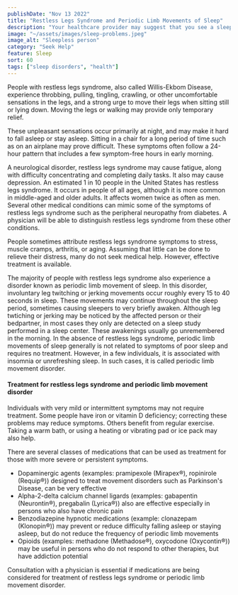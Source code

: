 ```yaml
---
publishDate: "Nov 13 2022"
title: "Restless Legs Syndrome and Periodic Limb Movements of Sleep"
description: "Your healthcare provider may suggest that you see a sleep specialist, and refer you to a sleep center in your area."
image: "~/assets/images/sleep-problems.jpeg"
image_alt: "Sleepless person"
category: "Seek Help"
feature: Sleep
sort: 60
tags: ["sleep disorders", "health"]
---
```


People with restless legs syndrome, also called Willis-Ekbom Disease, experience throbbing, pulling, tingling, crawling, or other uncomfortable sensations in the legs, and a strong urge to move their legs when sitting still or lying down. Moving the legs or walking may provide only temporary relief.

These unpleasant sensations occur primarily at night, and may make it hard to fall asleep or stay asleep. Sitting in a chair for a long period of time such as on an airplane may prove difficult. These symptoms often follow a 24-hour pattern that includes a few symptom-free hours in early morning.

A neurological disorder, restless legs syndrome may cause fatigue, along with difficulty concentrating and completing daily tasks. It also may cause depression. An estimated 1 in 10 people in the United States has restless legs syndrome. It occurs in people of all ages, although it is more common in middle-aged and older adults. It affects women twice as often as men. Several other medical conditions can mimic some of the symptoms of restless legs syndrome such as the peripheral neuropathy from diabetes. A physician will be able to distinguish restless legs syndrome from these other conditions.

People sometimes attribute restless legs syndrome symptoms to stress, muscle cramps, arthritis, or aging. Assuming that little can be done to relieve their distress, many do not seek medical help. However, effective treatment is available.

The majority of people with restless legs syndrome also experience a disorder known as periodic limb movement of sleep. In this disorder, involuntary leg twitching or jerking movements occur roughly every 15 to 40 seconds in sleep. These movements may continue throughout the sleep period, sometimes causing sleepers to very briefly awaken. Although leg twtiching or jerking may be noticed by the affected person or their bedpartner, in most cases they only are detected on a sleep study performed in a sleep center. These awakenings usually go unremembered in the morning. In the absence of restless legs syndrome, periodic limb movements of sleep generally is not related to symptoms of poor sleep and requires no treatment. However, in a few individuals, it is associated with insomnia or unrefreshing sleep. In such cases, it is called periodic limb movement disorder.

#### Treatment for restless legs syndrome and periodic limb movement disorder

Individuals with very mild or intermittent symptoms may not require treatment. Some people have iron or vitamin D deficiency; correcting these problems may reduce symptoms. Others benefit from regular exercise. Taking a warm bath, or using a heating or vibrating pad or ice pack may also help.

There are several classes of medications that can be used as treatment for those with more severe or persistent symptoms.
- Dopaminergic agents (examples: pramipexole (Mirapex®), ropinirole (Requip®)) designed to treat movement disorders such as Parkinson's Disease, can be very effective
- Alpha-2-delta calcium channel ligards (examples: gabapentin (Neurontin®), pregabalin (Lyrica®)) also are effective especially in persons who also have chronic pain
- Benzodiazepine hypnotic medications (example: clonazepam (Klonopin®)) may prevent or reduce difficulty falling asleep or staying asleep, but do not reduce the frequency of periodic limb movements
- Opioids (examples: methadone (Methadose®), oxycodone (Oxycontin®)) may be useful in persons who do not respond to other therapies, but have addiction potential

Consultation with a physician is essential if medications are being considered for treatment of restless legs syndrome or periodic limb movement disorder.
